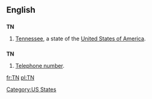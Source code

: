 ==English==

==={{abbreviation}}===
'''TN'''

# [[Tennessee]], a state of the [[United States of America]].

==={{initialism}}===
'''TN'''

# [[telephone number|Telephone number]].

[[Category:US States]]

[[fr:TN]]
[[pl:TN]]